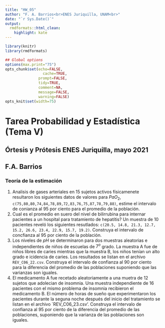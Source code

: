 ```yaml
---
title: "HW_05"
author: "F. A. Barrios<br>ENES Juriquilla, UNAM<br>"
date: "`r Sys.Date()`"
output:
  rmdformats::html_clean:
    highlight: kate
---
```


```r
library(knitr)
library(rmdformats)

## Global options
options(max.print="75")
opts_chunk$set(echo=FALSE,
	             cache=TRUE,
               prompt=FALSE,
               tidy=TRUE,
               comment=NA,
               message=FALSE,
               warning=FALSE)
opts_knit$set(width=75)
```
# Tarea Probabilidad y Estadística (Tema V)  
## Órtesis y Prótesis ENES Juriquilla, mayo 2021  
## F.A. Barrios  
### Teoría de la estimación

1. Analisis de gases arteriales en 15 sujetos activos físicamenete resultaron los siguientes datos de valores para $PaO_2$,  `c(75,80,80,74,84,78,89,72,83,76,75,87,78,79,88)`, estime el intervalo de conianza al 95 por ciento para el promedio de la población.  
2. Cual es el promedio en suero del nivel de bilirrubina para internar pacientes a un hospital para tratamiento de hepatítis? Un muestra de 10 pacientes reveló los siguientes resutlados: `c(20.5, 14.8, 21.3, 12.7, 15.2, 26.6, 23.4, 22.9, 15.7, 19.2)`. Construya el intervalo de concfianza al 95 por ciento de la población.  
3. Los niveles de $pH$ se determinaron para dos muestras aleatorias e independientes de niños de escuelas de $7^o$ grado. La muestra A fue de niños libres de caries mientras que la muestra B, los niños tenían un alto grado e icidencia de caries. Los resultados se listan en el archivo `REV_C06_22.csv`. Construya el intervalo de confianza al 90 por ciento para la diferencia del promedio de las poblaciones suponiendo que las varianzas son iguales.  
4. El medicamento A fue recetado aleatoriamente a una muetra de 12 sujetos que adolecian de insomnia. Una muestra independiente de 16 pacientes con el mismo problema de insomnia recibieron el medicamento B.  El número de horas de sueño que experimentaron los pacientes durante la seguna noche después del inicio del tratamiento se listan en el archivo `REV_C06_23.csv'. Construya el intervalo de confianza al 95 por ciento de la diferencia del promedio de las poblaciones, suponiendo que la varianza de las poblaciones son iguales.  
